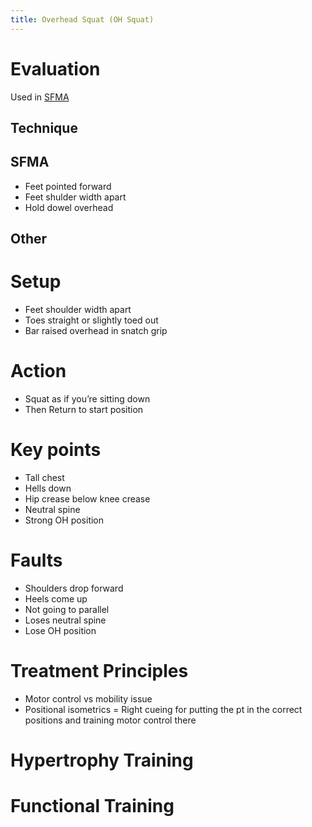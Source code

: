 ```yaml
---
title: Overhead Squat (OH Squat)
---
```



# Evaluation

Used in [SFMA]({{< var ref-selective-functional-movement-assessment.path >}})

## Technique


::: {.panel-tabset}

## SFMA

- Feet pointed forward
- Feet shulder width apart
- Hold dowel overhead

## Other


:::



# Setup

- Feet shoulder width apart 
- Toes straight or slightly toed out
- Bar raised overhead in snatch grip



# Action {#action}

- Squat as if you're sitting down
- Then Return to start position




# Key points

- Tall chest
- Hells down
- Hip crease below knee crease
- Neutral spine
- Strong OH position




# Faults 

- Shoulders drop forward
- Heels come up
- Not going to parallel
- Loses neutral spine
- Lose OH position

# Treatment Principles

- Motor control vs mobility issue
- Positional isometrics = Right cueing for putting the pt in the correct positions and training motor control there



# Hypertrophy Training


# Functional Training